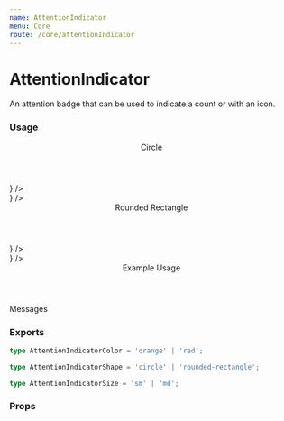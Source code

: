 ```yaml
---
name: AttentionIndicator
menu: Core
route: /core/attentionIndicator
---
```



# AttentionIndicator

An attention badge that can be used to indicate a count or with an icon.

### Usage

<Playground>
  <Header h4>Circle</Header>
  <div className="flex flex-col ml-3">
    <div className="flex flex-row items-start gap-6 mb-5">
      <div className="relative">
        <AttentionIndicator color="red" />
      </div>
      <div className="relative">
        <AttentionIndicator color="red" count={1} />
      </div>
      <div className="relative">
        <AttentionIndicator color="red" count={10} />
      </div>
      <div className="relative">
        <AttentionIndicator color="red" count={100} />
      </div>
      <div className="relative">
        <AttentionIndicator color="red" icon={<CloseIcon />} />
      </div>
    </div>
    <div className="flex flex-row items-start gap-6 ml-1">
      <div className="relative">
        <AttentionIndicator color="orange" size="md" />
      </div>
      <div className="relative">
        <AttentionIndicator color="orange" size="md" count={1} />
      </div>
      <div className="relative">
        <AttentionIndicator color="orange" size="md" count={10} />
      </div>
      <div className="relative">
        <AttentionIndicator color="orange" size="md" count={100} />
      </div>
      <div className="relative">
        <AttentionIndicator color="orange" size="md" icon={<CloseIcon />} />
      </div>
    </div>
  </div>

  <Header h4>Rounded Rectangle</Header>
  <div className="flex flex-col ml-3">
    <div className="flex flex-row items-start gap-6 mb-5">
      <div className="relative">
        <AttentionIndicator color="red" shape="rounded-rectangle" />
      </div>
      <div className="relative">
        <AttentionIndicator color="red" shape="rounded-rectangle" count={1} />
      </div>
      <div className="relative">
        <AttentionIndicator color="red" shape="rounded-rectangle" count={10} />
      </div>
      <div className="relative">
        <AttentionIndicator color="red" shape="rounded-rectangle" count={100} />
      </div>
      <div className="relative">
        <AttentionIndicator color="red" shape="rounded-rectangle" icon={<CloseIcon />} />
      </div>
    </div>
    <div className="flex flex-row items-start gap-6 ml-1">
      <div className="relative">
        <AttentionIndicator color="orange" shape="rounded-rectangle" size="md" />
      </div>
      <div className="relative">
        <AttentionIndicator color="orange" shape="rounded-rectangle" size="md" count={1} />
      </div>
      <div className="relative">
        <AttentionIndicator color="orange" shape="rounded-rectangle" size="md" count={10} />
      </div>
      <div className="relative">
        <AttentionIndicator color="orange" shape="rounded-rectangle" size="md" count={100} />
      </div>
      <div className="relative">
        <AttentionIndicator color="orange" shape="rounded-rectangle" size="md" icon={<CloseIcon />} />
      </div>
    </div>
  </div>

  <Header h4>Example Usage</Header>
  <div className="relative flex flex-col h-16 w-16 p-2">
    <ChatBubbleIcon />
    <div className="text-2xs w-12"> Messages </div>
    <AttentionIndicator color="orange" shape="rounded-rectangle" size="md" count={10} />
  </div>
</Playground>

### Exports

```ts
type AttentionIndicatorColor = 'orange' | 'red';

type AttentionIndicatorShape = 'circle' | 'rounded-rectangle';

type AttentionIndicatorSize = 'sm' | 'md';
```

### Props

<Props of={AttentionIndicator} />
